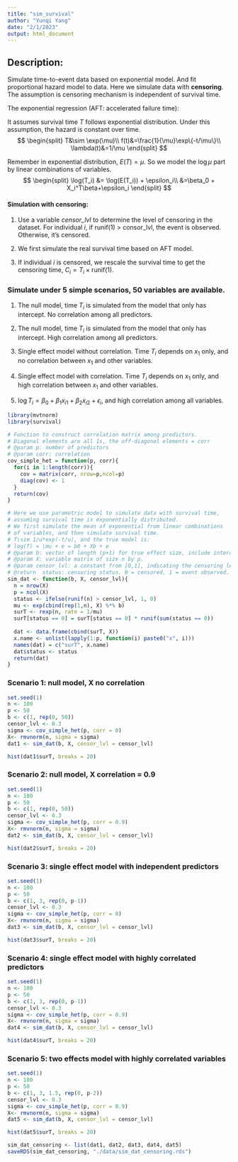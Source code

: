 ```yaml
---
title: "sim_survival"
author: "Yunqi Yang"
date: "2/1/2023"
output: html_document
---
```


## Description:
Simulate time-to-event data based on exponential model. And fit proportional hazard model to data. Here we simulate data with **censoring**. The assumption is censoring mechanism is independent of survival time. 


The exponential regression (AFT: accelerated failure time):

It assumes survival time $T$ follows exponential distribution. Under this assumption, the hazard is constant over time. 
$$
\begin{split}
T&\sim \exp(\mu)\\
f(t)&=\frac{1}{\mu}\exp\{-t/\mu\}\\
\lambda(t)&=1/\mu
\end{split}
$$

Remember in exponential distribution, $E(T)=\mu$. So we model the $\log\mu$ part by linear combinations of variables. 
$$
\begin{split}
\log(T_i) &= \log(E(T_i)) + \epsilon_i\\
&=\beta_0 + X_i^T\beta+\epsilon_i
\end{split}
$$

#### Simulation with censoring:

1. Use a variable *censor_lvl* to determine the level of censoring in the dataset. For individual $i$, if runif(1) > consor_lvl, the event is observed. Otherwise, it's censored. 

2. We first simulate the real survival time based on AFT model. 

3. If individual $i$ is censored, we rescale the survival time to get the censoring time, $C_i = T_i\times\text{runif(1)}$.

### Simulate under 5 simple scenarios, 50 variables are available. 


1. The null model, time $T_i$ is simulated from the model that only has intercept. No correlation among all predictors.

2. The null model, time $T_i$ is simulated from the model that only has intercept. High correlation among all predictors. 

3. Single effect model without correlation. Time $T_i$ depends on $x_1$ only, and no correlation between $x_1$ and other variables. 

4. Single effect model with correlation. Time $T_i$ depends on $x_1$ only, and high correlation between $x_1$ and other variables. 

5. $\log T_i = \beta_0+\beta_1x_{i1} + \beta_2x_{i2}+\epsilon_i$, and high correlation among all variables. 


```r
library(mvtnorm)
library(survival)
```


```r
# Function to construct correlation matrix among predictors. 
# Diagonal elements are all 1s, the off-diagonal elements = corr
# @param p: number of predictors
# @param corr: correlation
cov_simple_het = function(p, corr){
  for(i in 1:length(corr)){
    cov = matrix(corr, nrow=p,ncol=p)
    diag(cov) <- 1
  }
  return(cov)
}

# Here we use parametric model to simulate data with survival time,
# assuming survival time is exponentially distributed. 
# We first simulate the mean of exponential from linear combinations
# of variables, and then simulate survival time. 
# T\sim 1/u*exp(-t/u), and the true model is:
# log(T) = \mu + e = b0 + Xb + e
# @param b: vector of length (p+1) for true effect size, include intercept.
# @param X: variable matrix of size n by p. 
# @param censor_lvl: a constant from [0,1], indicating the censoring level in the data.
# @return  status: censoring status. 0 = censored, 1 = event observed. See Surv() in library(survival)
sim_dat <- function(b, X, censor_lvl){
  n = nrow(X)
  p = ncol(X)
  status <- ifelse(runif(n) > censor_lvl, 1, 0)
  mu <- exp(cbind(rep(1,n), X) %*% b)
  surT <- rexp(n, rate = 1/mu)
  surT[status == 0] = surT[status == 0] * runif(sum(status == 0))
  
  dat <- data.frame(cbind(surT, X))
  x.name <- unlist(lapply(1:p, function(i) paste0("x", i)))
  names(dat) = c("surT", x.name)
  dat$status <- status
  return(dat)
}
```

### Scenario 1: null model, X no correlation
```r
set.seed(1)
n <- 100
p <- 50
b <- c(1, rep(0, 50))
censor_lvl <- 0.3
sigma <- cov_simple_het(p, corr = 0)
X<- rmvnorm(n, sigma = sigma)
dat1 <- sim_dat(b, X, censor_lvl = censor_lvl)
```

```r
hist(dat1$surT, breaks = 20)
```


### Scenario 2: null model, X correlation = 0.9
```r
set.seed(1)
n <- 100
p <- 50
b <- c(1, rep(0, 50))
censor_lvl <- 0.3
sigma <- cov_simple_het(p, corr = 0.9)
X<- rmvnorm(n, sigma = sigma)
dat2 <- sim_dat(b, X, censor_lvl = censor_lvl)
```

```r
hist(dat2$surT, breaks = 20)
```


### Scenario 3: single effect model with independent predictors
```r
set.seed(1)
n <- 100
p <- 50
b <- c(1, 3, rep(0, p-1))
censor_lvl <- 0.3
sigma <- cov_simple_het(p, corr = 0)
X<- rmvnorm(n, sigma = sigma)
dat3 <- sim_dat(b, X, censor_lvl = censor_lvl)
```

```r
hist(dat3$surT, breaks = 20)
```


### Scenario 4: single effect model with highly correlated predictors
```r
set.seed(1)
n <- 100
p <- 50
b <- c(1, 3, rep(0, p-1))
censor_lvl <- 0.3
sigma <- cov_simple_het(p, corr = 0.9)
X<- rmvnorm(n, sigma = sigma)
dat4 <- sim_dat(b, X, censor_lvl = censor_lvl)
```

```r
hist(dat4$surT, breaks = 20)
```


### Scenario 5: two effects model with highly correlated variables 
```r
set.seed(1)
n <- 100
p <- 50
b <- c(1, 3, 1.5, rep(0, p-2))
censor_lvl <- 0.3
sigma <- cov_simple_het(p, corr = 0.9)
X<- rmvnorm(n, sigma = sigma)
dat5 <- sim_dat(b, X, censor_lvl = censor_lvl)
```

```r
hist(dat5$surT, breaks = 20)
```

```r
sim_dat_censoring <- list(dat1, dat2, dat3, dat4, dat5)
saveRDS(sim_dat_censoring, "./data/sim_dat_censoring.rds")
```

